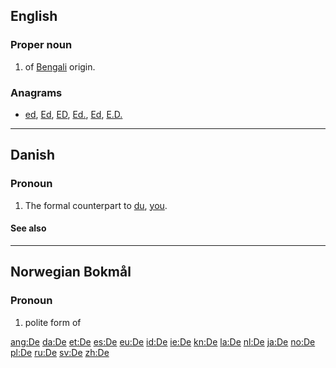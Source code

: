 {{also|Appendix:Variations of "de"}}
==English==

===Proper noun===
{{en-proper noun}}

# {{surname|from=India|dot=}} of [[Bengali]] origin.

===Anagrams===
* [[ed#English|ed]], [[Ed#English|Ed]], [[ED#English|ED]], [[Ed.#English|Ed.]], [[Ed#English|Ed]], [[E.D.#English|E.D.]]
----
==Danish==

===Pronoun===
{{head|da|pronoun}}

# {{personal}} The formal counterpart to [[du#Danish|du]], [[you#English|you]].

====See also====
{{Danish personal pronouns}}
----
==Norwegian Bokmål==

===Pronoun===
{{head|nb|pronoun}}

# {{rare|lang=nb}} polite form of {{l/nb|du}}

[[ang:De]]
[[da:De]]
[[et:De]]
[[es:De]]
[[eu:De]]
[[id:De]]
[[ie:De]]
[[kn:De]]
[[la:De]]
[[nl:De]]
[[ja:De]]
[[no:De]]
[[pl:De]]
[[ru:De]]
[[sv:De]]
[[zh:De]]